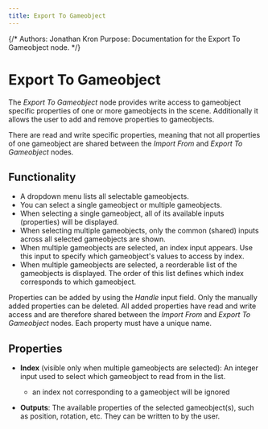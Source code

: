 ```yaml
---
title: Export To Gameobject
---
```


{/*
Authors: Jonathan Kron
Purpose: Documentation for the Export To Gameobject node.
*/}

# Export To Gameobject

The _Export To Gameobject_ node provides write access to gameobject specific properties of one or more gameobjects in the scene. Additionally it allows the user to add and remove properties to gameobjects.

There are read and write specific properties, meaning that not all properties of one gameobject are shared between the _Import From_ and _Export To Gameobject_ nodes.

## Functionality

- A dropdown menu lists all selectable gameobjects.
- You can select a single gameobject or multiple gameobjects.
- When selecting a single gameobject, all of its available inputs (properties) will be displayed.
- When selecting multiple gameobjects, only the common (shared) inputs across all selected gameobjects are shown.
- When multiple gameobjects are selected, an index input appears. Use this input to specify which gameobject's values to access by index.
- When multiple gameobjects are selected, a reorderable list of the gameobjects is displayed. The order of this list defines which index corresponds to which gameobject.

Properties can be added by using the _Handle_ input field. Only the manually added properties can be deleted. All added properties have read and write access and are therefore shared between the _Import From_ and _Export To Gameobject_ nodes. Each property must have a unique name.

## Properties

- **Index** (visible only when multiple gameobjects are selected): An integer input used to select which gameobject to read from in the list.

  - an index not corresponding to a gameobject will be ignored

- **Outputs**: The available properties of the selected gameobject(s), such as position, rotation, etc. They can be written to by the user.

<DocsNodeEditor type="DocsExportToGameobject" />
